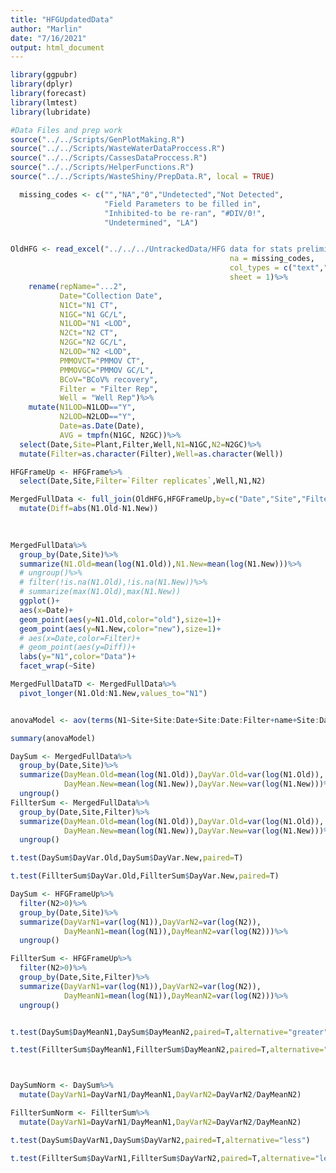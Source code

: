```yaml
---
title: "HFGUpdatedData"
author: "Marlin"
date: "7/16/2021"
output: html_document
---
```


```r
library(ggpubr)
library(dplyr)
library(forecast)
library(lmtest)
library(lubridate)

#Data Files and prep work
source("../../Scripts/GenPlotMaking.R")
source("../../Scripts/WasteWaterDataProccess.R")
source("../../Scripts/CassesDataProccess.R")
source("../../Scripts/HelperFunctions.R")
source("../../Scripts/WasteShiny/PrepData.R", local = TRUE)

  missing_codes <- c("","NA","0","Undetected","Not Detected",
                     "Field Parameters to be filled in", 
                     "Inhibited-to be re-ran", "#DIV/0!",
                     "Undetermined", "LA")


OldHFG <- read_excel("../../../UntrackedData/HFG data for stats preliminary 3-18-21.xlsx",
                                                 na = missing_codes,
                                                 col_types = c("text","text", "date", rep("numeric", 4),"text",rep("numeric", 2),"text",rep("numeric", 3)),
                                                 sheet = 1)%>%
    rename(repName="...2",
           Date="Collection Date",
           N1Ct="N1 CT",
           N1GC="N1 GC/L",
           N1LOD="N1 <LOD",
           N2Ct="N2 CT",
           N2GC="N2 GC/L",
           N2LOD="N2 <LOD",
           PMMOVCT="PMMOV CT",
           PMMOVGC="PMMOV GC/L",
           BCoV="BCoV% recovery",
           Filter = "Filter Rep",
           Well = "Well Rep")%>%
    mutate(N1LOD=N1LOD=="Y",
           N2LOD=N2LOD=="Y",
           Date=as.Date(Date),
           AVG = tmpfn(N1GC, N2GC))%>%
  select(Date,Site=Plant,Filter,Well,N1=N1GC,N2=N2GC)%>%
  mutate(Filter=as.character(Filter),Well=as.character(Well))

HFGFrameUp <- HFGFrame%>%
  select(Date,Site,Filter=`Filter replicates`,Well,N1,N2)
```


```r

MergedFullData <- full_join(OldHFG,HFGFrameUp,by=c("Date","Site","Filter","Well"),suffix=c(".Old",".New"))%>%
  mutate(Diff=abs(N1.Old-N1.New))

  
  
MergedFullData%>%
  group_by(Date,Site)%>%
  summarize(N1.Old=mean(log(N1.Old)),N1.New=mean(log(N1.New)))%>%
  # ungroup()%>%
  # filter(!is.na(N1.Old),!is.na(N1.New))%>%
  # summarize(max(N1.Old),max(N1.New))
  ggplot()+
  aes(x=Date)+
  geom_point(aes(y=N1.Old,color="old"),size=1)+
  geom_point(aes(y=N1.New,color="new"),size=1)+
  # aes(x=Date,color=Filter)+
  # geom_point(aes(y=Diff))+
  labs(y="N1",color="Data")+
  facet_wrap(~Site)

MergedFullDataTD <- MergedFullData%>%
  pivot_longer(N1.Old:N1.New,values_to="N1")


anovaModel <- aov(terms(N1~Site+Site:Date+Site:Date:Filter+name+Site:Date:Filter:name+Date:Site:name, keep.order = TRUE),data=MergedFullDataTD)

summary(anovaModel)
```

```r
DaySum <- MergedFullData%>%
  group_by(Date,Site)%>%
  summarize(DayMean.Old=mean(log(N1.Old)),DayVar.Old=var(log(N1.Old)),
            DayMean.New=mean(log(N1.New)),DayVar.New=var(log(N1.New)))%>%
  ungroup()
FillterSum <- MergedFullData%>%
  group_by(Date,Site,Filter)%>%
  summarize(DayMean.Old=mean(log(N1.Old)),DayVar.Old=var(log(N1.Old)),
            DayMean.New=mean(log(N1.New)),DayVar.New=var(log(N1.New)))%>%
  ungroup()

t.test(DaySum$DayVar.Old,DaySum$DayVar.New,paired=T)

t.test(FillterSum$DayVar.Old,FillterSum$DayVar.New,paired=T)


```

```r
DaySum <- HFGFrameUp%>%
  filter(N2>0)%>%
  group_by(Date,Site)%>%
  summarize(DayVarN1=var(log(N1)),DayVarN2=var(log(N2)),
            DayMeanN1=mean(log(N1)),DayMeanN2=var(log(N2)))%>%
  ungroup()

FillterSum <- HFGFrameUp%>%
  filter(N2>0)%>%
  group_by(Date,Site,Filter)%>%
  summarize(DayVarN1=var(log(N1)),DayVarN2=var(log(N2)),
            DayMeanN1=mean(log(N1)),DayMeanN2=var(log(N2)))%>%
  ungroup()


t.test(DaySum$DayMeanN1,DaySum$DayMeanN2,paired=T,alternative="greater")

t.test(FillterSum$DayMeanN1,FillterSum$DayMeanN2,paired=T,alternative="greater")



DaySumNorm <- DaySum%>%
  mutate(DayVarN1=DayVarN1/DayMeanN1,DayVarN2=DayVarN2/DayMeanN2)

FillterSumNorm <- FillterSum%>%
  mutate(DayVarN1=DayVarN1/DayMeanN1,DayVarN2=DayVarN2/DayMeanN2)

t.test(DaySum$DayVarN1,DaySum$DayVarN2,paired=T,alternative="less")

t.test(FillterSum$DayVarN1,FillterSum$DayVarN2,paired=T,alternative="less")
```

